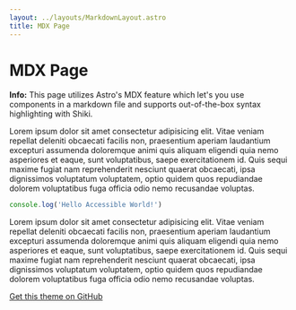 ```yaml
---
layout: ../layouts/MarkdownLayout.astro
title: MDX Page
---
```



# MDX Page

<Notification type="info">
  <Icon pack="ion" name="information-circle-outline" />
  <p>
    <strong>Info:</strong> This page utilizes Astro's MDX feature which let's you use components in a markdown file and
    supports out-of-the-box syntax highlighting with Shiki.
  </p>
</Notification>

Lorem ipsum dolor sit amet consectetur adipisicing elit. Vitae veniam repellat deleniti obcaecati facilis non, praesentium aperiam laudantium excepturi assumenda doloremque animi quis aliquam eligendi quia nemo asperiores et eaque, sunt voluptatibus, saepe exercitationem id. Quis sequi maxime fugiat nam reprehenderit nesciunt quaerat obcaecati, ipsa dignissimos voluptatum voluptatem, optio quidem quos repudiandae dolorem voluptatibus fuga officia odio nemo recusandae voluptas.

```js
console.log('Hello Accessible World!')
```

Lorem ipsum dolor sit amet consectetur adipisicing elit. Vitae veniam repellat deleniti obcaecati facilis non, praesentium aperiam laudantium excepturi assumenda doloremque animi quis aliquam eligendi quia nemo asperiores et eaque, sunt voluptatibus, saepe exercitationem id. Quis sequi maxime fugiat nam reprehenderit nesciunt quaerat obcaecati, ipsa dignissimos voluptatum voluptatem, optio quidem quos repudiandae dolorem voluptatibus fuga officia odio nemo recusandae voluptas.

[Get this theme on GitHub](https://github.com/markteekman/gshivg-portfolio)
